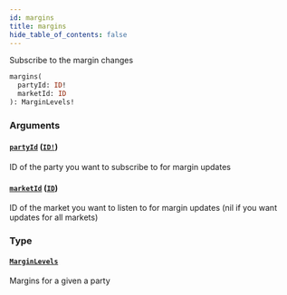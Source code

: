 ```yaml
---
id: margins
title: margins
hide_table_of_contents: false
---
```



Subscribe to the margin changes

```graphql
margins(
  partyId: ID!
  marketId: ID
): MarginLevels!
```


### Arguments

#### [`partyId`](#) ([`ID!`](/docs/testnet/graphql/scalars/id))

ID of the party you want to subscribe to for margin updates


#### [`marketId`](#) ([`ID`](/docs/testnet/graphql/scalars/id))

ID of the market you want to listen to for margin updates (nil if you want updates for all markets)


### Type

#### [`MarginLevels`](/docs/testnet/graphql/objects/margin-levels)

Margins for a given a party




